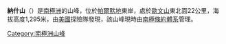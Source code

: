 {{coord|74|14|S|62|20|W|display=title}}

'''納什山'''（{{lang-en|Mount Nash}}）是[[南極洲|南極洲]]的山峰，位於[[帕爾默地|帕爾默地]]東岸，處於[[歐文山_(帕爾默地)|歐文山]]東北面22公里，海拔高度1,295米，由[[美國|美國]]探險隊發現，該山峰現時由[[南極條約體系|南極條約體系]]管理。

{{Antarctica-geo-stub}}
[[Category:南極洲山峰|Category:南極洲山峰]]